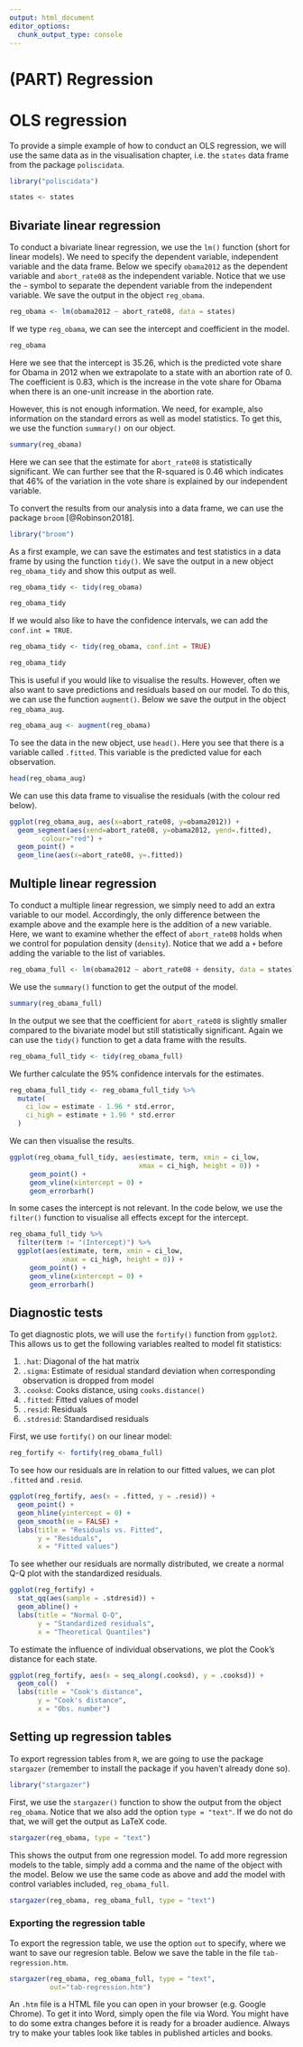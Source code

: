 ```yaml
---
output: html_document
editor_options: 
  chunk_output_type: console
---
```


# (PART) Regression {-}

# OLS regression {#olsreg}

To provide a simple example of how to conduct an OLS regression, we will use the same data as in the visualisation chapter, i.e. the `states` data frame from the package `poliscidata`.

```r
library("poliscidata")

states <- states
```


## Bivariate linear regression

To conduct a bivariate linear regression, we use the `lm()` function (short for linear models). We need to specify the dependent variable, independent variable and the data frame. Below we specify `obama2012` as the dependent variable and `abort_rate08` as the independent variable. Notice that we use the `~` symbol to separate the dependent variable from the independent variable. We save the output in the object `reg_obama`.

```r
reg_obama <- lm(obama2012 ~ abort_rate08, data = states)
```

If we type `reg_obama`, we can see the intercept and coefficient in the model.

```r
reg_obama
```

Here we see that the intercept is 35.26, which is the predicted vote share for Obama in 2012 when we extrapolate to a state with an abortion rate of 0. The coefficient is 0.83, which is the increase in the vote share for Obama when there is an one-unit increase in the abortion rate.

However, this is not enough information. We need, for example, also information on the standard errors as well as model statistics. To get this, we use the function `summary()` on our object.


```r
summary(reg_obama)
```

Here we can see that the estimate for `abort_rate08` is statistically significant. We can further see that the R-squared is 0.46 which indicates that 46% of the variation in the vote share is explained by our independent variable.

To convert the results from our analysis into a data frame, we can use the package `broom` [@Robinson2018].


```r
library("broom")
```

As a first example, we can save the estimates and test statistics in a data frame by using the function `tidy()`. We save the output in a new object `reg_obama_tidy` and show this output as well.

```r
reg_obama_tidy <- tidy(reg_obama)

reg_obama_tidy
```

If we would also like to have the confidence intervals, we can add the `conf.int = TRUE`. 

```r
reg_obama_tidy <- tidy(reg_obama, conf.int = TRUE)

reg_obama_tidy
```

This is useful if you would like to visualise the results. However, often we also want to save predictions and residuals based on our model. To do this, we can use the function `augment()`. Below we save the output in the object `reg_obama_aug`.


```r
reg_obama_aug <- augment(reg_obama)
```


To see the data in the new object, use `head()`. Here you see that there is a variable called `.fitted`. This variable is the predicted value for each observation.

```r
head(reg_obama_aug)
```

We can use this data frame to visualise the residuals (with the colour red below).

```r
ggplot(reg_obama_aug, aes(x=abort_rate08, y=obama2012)) +
  geom_segment(aes(xend=abort_rate08, y=obama2012, yend=.fitted), 
        colour="red") +
  geom_point() +
  geom_line(aes(x=abort_rate08, y=.fitted)) 
```

## Multiple linear regression

To conduct a multiple linear regression, we simply need to add an extra variable to our model. Accordingly, the only difference between the example above and the example here is the addition of a new variable. Here, we want to examine whether the effect of `abort_rate08` holds when we control for population density (`density`). Notice that we add a `+` before adding the variable to the list of variables.

```r
reg_obama_full <- lm(obama2012 ~ abort_rate08 + density, data = states)
```

We use the `summary()` function to get the output of the model.

```r
summary(reg_obama_full)
```

In the output we see that the coefficient for `abort_rate08` is slightly smaller compared to the bivariate model but still statistically significant. Again we can use the `tidy()` function to get a data frame with the results.

```r
reg_obama_full_tidy <- tidy(reg_obama_full)
```

We further calculate the 95% confidence intervals for the estimates.

```r
reg_obama_full_tidy <- reg_obama_full_tidy %>%
  mutate(
    ci_low = estimate - 1.96 * std.error,
    ci_high = estimate + 1.96 * std.error
  ) 
```

We can then visualise the results.

```r
ggplot(reg_obama_full_tidy, aes(estimate, term, xmin = ci_low, 
                                xmax = ci_high, height = 0)) +
     geom_point() +
     geom_vline(xintercept = 0) +
     geom_errorbarh()
```

In some cases the intercept is not relevant. In the code below, we use the `filter()` function to visualise all effects except for the intercept.

```r
reg_obama_full_tidy %>%
  filter(term != "(Intercept)") %>%
  ggplot(aes(estimate, term, xmin = ci_low, 
             xmax = ci_high, height = 0)) +
     geom_point() +
     geom_vline(xintercept = 0) +
     geom_errorbarh()
```

## Diagnostic tests 

To get diagnostic plots, we will use the `fortify()` function from `ggplot2`. This allows us to get the following variables realted to model fit statistics:

1. `.hat`: Diagonal of the hat matrix
2. `.sigma`: Estimate of residual standard deviation when corresponding observation is dropped from model
3. `.cooksd`: Cooks distance, using `cooks.distance()`
4. `.fitted`: Fitted values of model
5. `.resid`: Residuals
6. `.stdresid`: Standardised residuals

First, we use `fortify()` on our linear model:

```r
reg_fortify <- fortify(reg_obama_full)
```

To see how our residuals are in relation to our fitted values, we can plot `.fitted` and `.resid`.

```r
ggplot(reg_fortify, aes(x = .fitted, y = .resid)) +
  geom_point() +
  geom_hline(yintercept = 0) +
  geom_smooth(se = FALSE) +
  labs(title = "Residuals vs. Fitted",
       y = "Residuals",
       x = "Fitted values")
```

To see whether our residuals are normally distributed, we create a normal Q-Q plot with the standardized residuals.

```r
ggplot(reg_fortify) +
  stat_qq(aes(sample = .stdresid)) +
  geom_abline() +
  labs(title = "Normal Q-Q",
       y = "Standardized residuals",
       x = "Theoretical Quantiles")
```


To estimate the influence of individual observations, we plot the Cook's distance for each state.

```r
ggplot(reg_fortify, aes(x = seq_along(.cooksd), y = .cooksd)) +
  geom_col()  +
  labs(title = "Cook's distance",
       y = "Cook's distance",
       x = "Obs. number")
```


## Setting up regression tables

To export regression tables from `R`, we are going to use the package `stargazer` (remember to install the package if you haven't already done so).

```r
library("stargazer")
```

First, we use the `stargazer()` function to show the output from the object `reg_obama`. Notice that we also add the option `type = "text"`. If we do not do that, we will get the output as LaTeX code. 

```r
stargazer(reg_obama, type = "text")
```

This shows the output from one regression model. To add more regression models to the table, simply add a comma and the name of the object with the model. Below we use the same code as above and add the model with control variables included, `reg_obama_full`.

```r
stargazer(reg_obama, reg_obama_full, type = "text")
```

### Exporting the regression table

To export the regression table, we use the option `out` to specify, where we want to save our regresion table. Below we save the table in the file `tab-regression.htm`.

```r
stargazer(reg_obama, reg_obama_full, type = "text",
          out="tab-regression.htm")
```

An `.htm` file is a HTML file you can open in your browser (e.g. Google Chrome). To get it into Word, simply open the file via Word. You might have to do some extra changes before it is ready for a broader audience. Always try to make your tables look like tables in published articles and books.